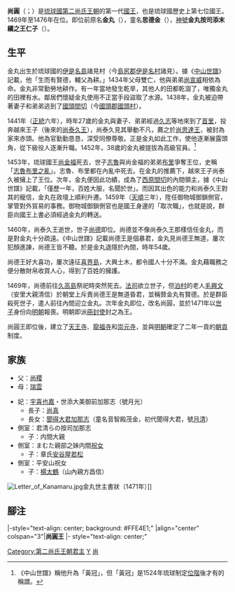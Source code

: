{{第二尚氏王朝君主
| 名稱=尚圓王
| 代數=10
| 第二尚氏代數=1
| 前任=[[尚德王|尚德王]]
| 繼任=[[尚宣威王|尚宣威王]]
| 畫像=[[File:King_Sho_En.jpg|250px]]
| 說明=尚圓王的[[御後繪|御後繪]]<br /><small>[[向元瑚|向元瑚]]（小橋川朝安）繪於1796年</small>
| 在位=1469年－1476年
| 宗主國=[[明朝|明朝]]
| 年號=[[成化|成化]]
| 冊封年=1472年
| 冊封使=
| 正冊封使=兵科給事中[[官榮|官榮]]<ref>明朝原欲派遣戶科都給事中[[丘弘|丘弘]]為正冊封使，[[丘弘|丘弘]]於途中病死，改由[[官榮|官榮]]代替。</ref>
| 副冊封使=行人司行人[[韓文_(天順進士)|韓文]]
| 姓名=尚圓
| 封號=
| 童名=思德金
| 別名=金丸<br/>內間金丸
| 神號=金丸按司添末續之王仁子
| 出生=1415年<br>[[永樂_(明成祖)|永樂]]十三年
| 出生地=[[伊是名島|伊是名島]]諸見村
| 立世子=
| 逝世={{death year and age|1476|1415}}<br>成化十二年七月廿八
| 逝世地=[[首里城|首里城]]
| 諡號=
| 陵墓=[[見上森陵|見上森陵]]（原葬處）<br/>[[玉陵|玉陵]]（1501年改葬）
| 父親=[[尚稷|尚稷]]
| 嫡母=
| 母親=[[瑞雲|瑞雲]]
| 妃=[[宇喜也嘉|宇喜也嘉]]（世添大美御前加那志，號月光）
| 夫人=君清らの按司加那志<br/>まむた親部之妹內間[[祝女|祝女]]<br/>平安山[[祝女|祝女]]
| 妻=
| 位號不明=
| 王子=
| 直王子=[[尚真王|尚真]]
| 脇王子=內間大親（君清所生）<br/>安谷屋[[章若松|章若松]]（內間[[祝女|祝女]]所生）<br/>山內[[楊昌信|楊昌信]]（平安山[[祝女|祝女]]所生）
| 王女=
| 嫡王女=聞得大君加那志（童名音智殿茂金，初代[[聞得大君|聞得大君]]，號月清） 
| 庶王女=
| 註釋=
|}}

'''尚圓'''（{{ryu|r=尚圓|shin=尚円|kn=ショーイン|rm=Shō In|f=h}}；{{Bd|1415年||1476年|catIdx=Shō}}）是[[琉球國|琉球國]][[第二尚氏王朝|第二尚氏王朝]]的第一代[[國王|國王]]，也是琉球國歷史上第七位國王。1469年至1476年在位。即位前原名'''金丸'''（{{ryu|r=金丸|kn=カナマル|rm=Kanamaru}}），童名'''思德金'''（{{ryu|r=思德金|shin=思徳金|kn=ウムトゥクカニ|rm=Umutukukani}}），[[神號|神號]]'''金丸按司添末續之王仁子'''（{{ryu|r=金丸按司添末續之王仁子|shin=金丸按司添末続之王仁子|kn=カナマル アジ シーチギ ヌ ヲーニシ|rm=Kanamaru Aji Siichigi nu Wōnishi}}）。

== 生平 ==
金丸出生於琉球國的[[伊是名島|伊是名島]]諸見村（今[[島尻郡|島尻郡]][[伊是名村|伊是名村]]諸見）。據《[[中山世譜|中山世譜]]》記載，他「生而有賢德，輔父為耕。」1434年父母雙亡，他與弟弟[[尚宣威|尚宣威]]相依為命。金丸非常勤勞地耕作。有一年當地發生乾旱，其他人的田都乾涸了，唯獨金丸的田裡有水。鄰居們懷疑金丸使用不正當手段盜取了水源。1438年，金丸被迫帶著妻子和弟弟逃到了[[國頭間切|國頭間切]]（今[[國頭郡|國頭郡]][[國頭村|國頭村]]）。

1441年（[[正统_(年号)|正統]]六年），時年27歲的金丸與妻子、弟弟經過[[久志|久志]]等地來到了[[首里|首里]]，投奔越來王子（後來的[[尚泰久王|尚泰久王]]），尚泰久見其舉動不凡，薦之於[[尚思達王|尚思達王]]，被封為家來赤頭。他為官勤勤恳恳，深受同僚尊敬。正是金丸如此工作，使他逐漸展露頭角，從下級役人逐漸升職。1452年，38歲的金丸被提拔為高級官員。<ref>《中山世譜》稱他升為「黃冠」，但「黃冠」是1524年琉球制定[[琉球位階|位階]]後才有的稱謂。</ref>

1453年，琉球國王[[尚金福|尚金福]]死去，世子[[志魯|志魯]]與尚金福的弟弟[[布里|布里]]爭奪王位，史稱「[[志魯布里之亂|志魯布里之亂]]」。志魯、布里都在內亂中死去。在金丸的推薦下，越來王子尚泰久被擁上了王位。次年，金丸便因此功績，成為了[[西原間切|西原間切]]的內間領主，據《中山世譜》記載，「僅歷一年，百姓大服，名聞於世」。而因其出色的能力和尚泰久王對其的寵信，金丸在政壇上順利升遷。1459年（[[天顺_(明英宗)|天順]]三年），陞任御物城御鎖側官，掌管對外貿易的事務。御物城御鎖側官也是國王身邊的「取次職」，也就是說，群臣向國王上書必須經過金丸的轉送。

1460年，尚泰久王逝世，世子[[尚德王|尚德]]即位。尚德並不像尚泰久王那樣信任金丸，而是對金丸十分疏遠。《中山世譜》記載尚德王是個暴君，金丸見尚德王無道，屢次犯顏進諫，尚德王皆不聽。於是金丸退隱於內間，時年54歲。

尚德王好大喜功，屢次遠征[[喜界島|喜界島]]，大興土木，都令國人十分不滿。金丸藉職務之便分散財帛收買人心，得到了百姓的擁護。

1469年，尚德前往[[久高島|久高島]]祭祀時突然死去。[[法司|法司]]欲立世子，但[[泊村_(琉球)|泊村]]的老人[[毛興文|毛興文]]（安里大親清信）於朝堂上斥責尚德王是無道昏君，並稱贊金丸有賢德。於是群臣殺死世子，遣人前往內間迎立金丸。次年金丸即位，改名尚圓，並於1471年以[[世子|世子]]身份向[[明朝|明朝]]報喪。明朝即派[[冊封使|冊封使]]封之為王。

尚圓王即位後，建立了[[天王寺|天王寺]]、[[龍福寺|龍福寺]]和[[崇元寺|崇元寺]]，並與[[明朝|明朝]]確定了二年一貢的[[朝貢|朝貢]]制度。

== 家族 ==
*父：[[尚稷|尚稷]]
*母：[[瑞雲|瑞雲]]

*妃：[[宇喜也嘉|宇喜也嘉]]・世添大美御前加那志（號月光）
**長子：[[尚真|尚真]]
**長女：[[聞得大君|聞得大君加那志]]（童名音智殿茂金，初代聞得大君，號[[尚月清|月清]]）
*側室：君清らの按司加那志
**子：内間大親
*側室：まむた親部之妹内間[[祝女|祝女]]
**子：章氏[[安谷屋若松|安谷屋若松]]
*側室：平安山祝女
**子：[[楊太鶴|楊太鶴]]（山內親方昌信）
[[File:Letter_of_Kanamaru.jpg|thumb]]金丸世主書狀（1471年）]]

== 腳注 ==
<div class="references-small">
<references />
</div>

{{start box}}
|-style="text-align: center; background: #FFE4E1;"
|align="center" colspan="3"|'''尚圓王'''
|- style="text-align: center;"
{{s-none|—}}
{{s-title|初代[[琉球君主列表#第二尚氏王朝|第二尚氏王朝國王]]|1469年—1476年}}
{{s-after|[[尚宣威王|尚宣威王]]}}
{{s-before|[[尚德王|尚德王]]}}
{{s-title|第十代[[琉球君主列表|琉球國中山王]]|1469年—1476年}}
{{s-after|[[尚宣威王|尚宣威王]]}}
{{end box}}

{{琉球歷代君主}}
{{Portal bar|日本|漢字文化圈|琉球群島|歴史|人物}}

[[Category:第二尚氏王朝君主|Category:第二尚氏王朝君主]]
[[Category:琉球尚氏|Y]]
[[Category:幼年失親者|尚]]
